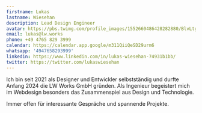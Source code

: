 ```yaml
---
firstname: Lukas
lastname: Wiesehan
description: Lead Design Engineer
avatar: https://pbs.twimg.com/profile_images/1552660486428282880/BlvLtgJe_400x400.jpg
email: lukas@lw.works
phone: +49 4765 829 3999
calendar: https://calendar.app.google/m311QiiQeSD29urm6
whatsapp: '4947658293999'
linkedin: https://www.linkedin.com/in/lukas-wiesehan-74931b1bb/
twitter: https://twitter.com/lukaswiesehan
---
```


Ich bin seit 2021 als Designer und Entwickler selbstständig und durfte Anfang 2024 die LW Works GmbH gründen.
Als Ingenieur begeistert mich im Webdesign besonders das Zusammenspiel aus Design und Technologie.

Immer offen für interessante Gespräche und spannende Projekte.
